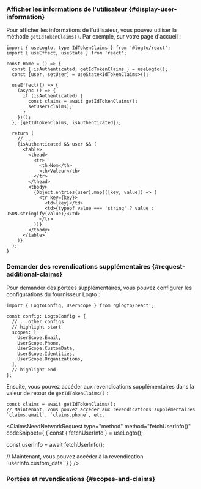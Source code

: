 

### Afficher les informations de l'utilisateur \{#display-user-information}

Pour afficher les informations de l'utilisateur, vous pouvez utiliser la méthode `getIdTokenClaims()`. Par exemple, sur votre page d'accueil :

```tsx title="pages/Home/index.tsx"
import { useLogto, type IdTokenClaims } from '@logto/react';
import { useEffect, useState } from 'react';

const Home = () => {
  const { isAuthenticated, getIdTokenClaims } = useLogto();
  const [user, setUser] = useState<IdTokenClaims>();

  useEffect(() => {
    (async () => {
      if (isAuthenticated) {
        const claims = await getIdTokenClaims();
        setUser(claims);
      }
    })();
  }, [getIdTokenClaims, isAuthenticated]);

  return (
    // ...
    {isAuthenticated && user && (
      <table>
        <thead>
          <tr>
            <th>Nom</th>
            <th>Valeur</th>
          </tr>
        </thead>
        <tbody>
          {Object.entries(user).map(([key, value]) => (
            <tr key={key}>
              <td>{key}</td>
              <td>{typeof value === 'string' ? value : JSON.stringify(value)}</td>
            </tr>
          ))}
        </tbody>
      </table>
    )}
  );
}
```

### Demander des revendications supplémentaires \{#request-additional-claims}

<FindUserInfoMissing method="getIdTokenClaims()" />

<ScopesAndClaimsIntroduction />

Pour demander des portées supplémentaires, vous pouvez configurer les configurations du fournisseur Logto :

```tsx title="App.tsx"
import { LogtoConfig, UserScope } from '@logto/react';

const config: LogtoConfig = {
  // ...other configs
  // highlight-start
  scopes: [
    UserScope.Email,
    UserScope.Phone,
    UserScope.CustomData,
    UserScope.Identities,
    UserScope.Organizations,
  ],
  // highlight-end
};
```

Ensuite, vous pouvez accéder aux revendications supplémentaires dans la valeur de retour de `getIdTokenClaims()` :

```tsx
const claims = await getIdTokenClaims();
// Maintenant, vous pouvez accéder aux revendications supplémentaires `claims.email`, `claims.phone`, etc.
```

<ClaimsNeedNetworkRequest
  type="method"
  method="fetchUserInfo()"
  codeSnippet={
    <CodeBlock language="tsx">{`const { fetchUserInfo } = useLogto();

const userInfo = await fetchUserInfo();

// Maintenant, vous pouvez accéder à la revendication \`userInfo.custom_data\``}</CodeBlock>
}
/>

### Portées et revendications \{#scopes-and-claims}

<ScopesAndClaims />
